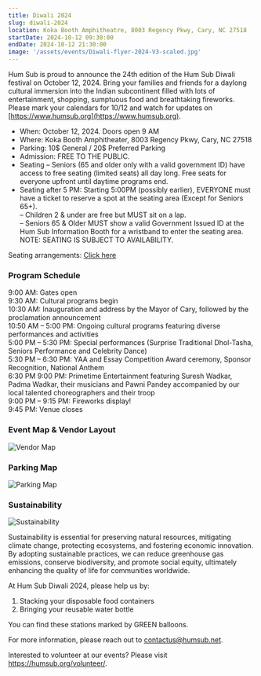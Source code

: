 ```yaml
---
title: Diwali 2024
slug: diwali-2024
location: Koka Booth Amphitheatre, 8003 Regency Pkwy, Cary, NC 27518
startDate: 2024-10-12 09:30:00
endDate: 2024-10-12 21:30:00
image: '/assets/events/Diwali-flyer-2024-V3-scaled.jpg'
---
```


Hum Sub is proud to announce the 24th edition of the Hum Sub Diwali festival on October 12, 2024.  Bring your families and friends for a daylong cultural immersion into the Indian subcontinent filled with lots of entertainment, shopping, sumptuous food and breathtaking fireworks.  Please mark your calendars for 10/12 and watch for updates on [https://www.humsub.org](https://www.humsub.org).

- When: October 12, 2024. Doors open 9 AM
- Where: Koka Booth Amphitheater, 8003 Regency Pkwy, Cary, NC 27518
- Parking: 10$ General / 20$ Preferred Parking
- Admission: FREE TO THE PUBLIC.  
- Seating – Seniors (65 and older only with a valid government ID) have access to free seating (limited seats) all day long.  Free seats for everyone upfront until daytime programs end.
- Seating after 5 PM: Starting 5:00PM (possibly earlier), EVERYONE must have a ticket to reserve a spot at the seating area (Except for Seniors 65+).  
    – Children 2 & under are free but MUST sit on a lap.  
    – Seniors 65 & Older MUST show a valid Government Issued ID at the Hum Sub Information Booth for a wristband to enter the seating area. NOTE: SEATING IS SUBJECT TO AVAILABILITY.

Seating arrangements: [Click here](https://humsub.org/wp-content/uploads/2024/10/HD2024-SeatingArrangements-v2.pdf)

### Program Schedule
9:00 AM: Gates open  
9:30 AM: Cultural programs begin  
10:30 AM: Inauguration and address by the Mayor of Cary, followed by the proclamation announcement  
10:50 AM – 5:00 PM: Ongoing cultural programs featuring diverse performances and activities  
5:00 PM – 5:30 PM: Special performances (Surprise Traditional Dhol-Tasha, Seniors Performance and Celebrity Dance)  
5:30 PM – 6:30 PM: YAA and Essay Competition Award ceremony, Sponsor Recognition, National Anthem  
6:30 PM 9:00 PM: Primetime Entertainment featuring Suresh Wadkar, Padma Wadkar, their musicians and Pawni Pandey accompanied by our local talented choreographers and their troop  
9:00 PM – 9:15 PM: Fireworks display!  
9:45 PM: Venue closes  

### Event Map & Vendor Layout

![Vendor Map](/assets/events/HD2024_Vendor_Layout_V1-1-1152x1536.jpg)

### Parking Map

![Parking Map](/assets/events/parking-map-hd-2024.png)

### Sustainability

<img src="/assets/events/HD-2024-sustainability-768x994.jpeg" alt="Sustainability" layout="fit" />

Sustainability is essential for preserving natural resources, mitigating climate change, protecting ecosystems, and fostering economic innovation. By adopting sustainable practices, we can reduce greenhouse gas emissions, conserve biodiversity, and promote social equity, ultimately enhancing the quality of life for communities worldwide.

At Hum Sub Diwali 2024, please help us by:

1. Stacking your disposable food containers
2. Bringing your reusable water bottle

You can find these stations marked by GREEN balloons.

For more information, please reach out to contactus@humsub.net.   

Interested to volunteer at our events?  Please visit https://humsub.org/volunteer/. 